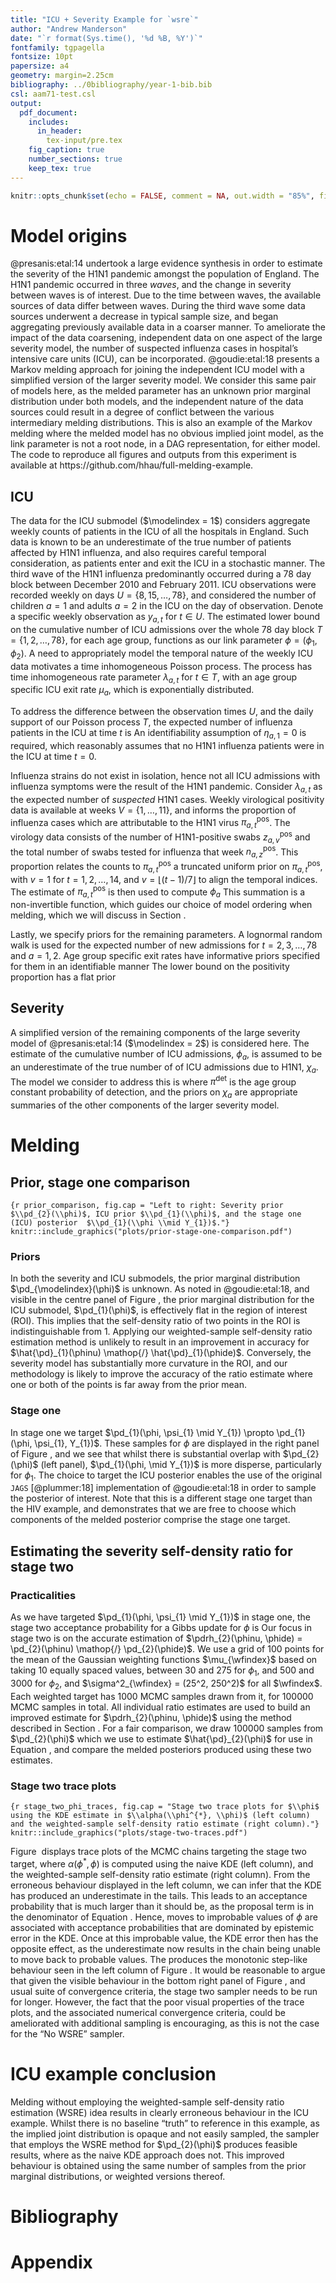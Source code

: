 ```yaml
---
title: "ICU + Severity Example for `wsre`"
author: "Andrew Manderson"
date: "`r format(Sys.time(), '%d %B, %Y')`"
fontfamily: tgpagella
fontsize: 10pt
papersize: a4
geometry: margin=2.25cm
bibliography: ../0bibliography/year-1-bib.bib
csl: aam71-test.csl
output: 
  pdf_document:
    includes:
      in_header:
        tex-input/pre.tex
    fig_caption: true
    number_sections: true
    keep_tex: true
---
```

```r
knitr::opts_chunk$set(echo = FALSE, comment = NA, out.width = "85%", fig.align = "center", auto_pdf = TRUE)
```

# Model origins

@presanis:etal:14 undertook a large evidence synthesis in order to estimate the severity of the H1N1 pandemic amongst the population of England.
The H1N1 pandemic occurred in three _waves_, and the change in severity between waves is of interest.
Due to the time between waves, the available sources of data differ between waves.
During the third wave some data sources underwent a decrease in typical sample size, and began aggregating previously available data in a coarser manner.
To ameliorate the impact of the data coarsening, independent data on one aspect of the large severity model, the number of suspected influenza cases in hospital's intensive care units (ICU), can be incorporated.
@goudie:etal:18 presents a Markov melding approach for joining the independent ICU model with a simplified version of the larger severity model.
We consider this same pair of models here, as the melded parameter has an unknown prior marginal distribution under both models, and the independent nature of the data sources could result in a degree of conflict between the various intermediary melding distributions.
This is also an example of the Markov melding where the melded model has no obvious implied joint model, as the link parameter is not a root node, in a DAG representation, for either model.
The code to reproduce all figures and outputs from this experiment is available at https://github.com/hhau/full-melding-example.

## ICU

The data for the ICU submodel ($\modelindex = 1$) considers aggregate weekly counts of patients in the ICU of all the hospitals in England.
Such data is known to be an underestimate of the true number of patients affected by H1N1 influenza, and also requires careful temporal consideration, as patients enter and exit the ICU in a stochastic manner.
The third wave of the H1N1 influenza predominantly occurred during a 78 day block between December 2010 and February 2011.
ICU observations were recorded weekly on days $U = \{8, 15, \ldots, 78\}$, and considered the number of children $a = 1$ and adults $a = 2$ in the ICU on the day of observation.
Denote a specific weekly observation as $y_{a, t}$ for $t \in U$.
The estimated lower bound on the cumulative number of ICU admissions over the whole 78 day block $T = \{1, 2, \ldots, 78\}$, for each age group, functions as our link parameter $\phi = (\phi_{1}, \phi_2)$.
A need to appropriately model the temporal nature of the weekly ICU data motivates a time inhomogeneous Poisson process.
The process has time inhomogeneous rate parameter $\lambda_{a, t}$ for $t \in T$, with an age group specific ICU exit rate $\mu_{a}$, which is exponentially distributed.

To address the difference between the observation times $U$, and the daily support of our Poisson process $T$, the expected number of influenza patients in the ICU at time $t$ is
\input{tex-input/icu-model/0010-thinned-poisson-process.tex}
An identifiability assumption of $\eta_{a, 1} = 0$ is required, which reasonably assumes that no H1N1 influenza patients were in the ICU at time $t = 0$.

Influenza strains do not exist in isolation, hence not all ICU admissions with influenza symptoms were the result of the H1N1 pandemic.
Consider $\lambda_{a, t}$ as the expected number of _suspected_ H1N1 cases.
Weekly virological positivity data is available at weeks $V = \{1, \ldots, 11\}$, and informs the proportion of influenza cases which are attributable to the H1N1 virus $\pi_{a, t}^{\text{pos}}$.
The virology data consists of the number of H1N1-positive swabs $z_{a, v}^{\text{pos}}$ and the total number of swabs tested for influenza that week $n_{a, z}^{\text{pos}}$.
This proportion relates the counts to $\pi_{a, t}^{\text{pos}}$ a truncated uniform prior on $\pi_{a, t}^{\text{pos}}$,
\input{tex-input/icu-model/0020-pipos-unif-model.tex}
with $v = 1$ for $t = 1, 2, \ldots, 14$, and $v = \lfloor(t - 1) \mathop{/} 7 \rfloor$ to align the temporal indices.
The estimate of $\pi_{a, t}^{\text{pos}}$ is then used to compute $\phi_{a}$
\input{tex-input/icu-model/0021-phi-icu-calc.tex}
This summation is a non-invertible function, which guides our choice of model ordering when melding, which we will discuss in Section&nbsp;\ref{discussion}. 

Lastly, we specify priors for the remaining parameters. 
A lognormal random walk is used for the expected number of new admissions 
\input{tex-input/icu-model/0030-prior-set-one.tex}
for $t = 2, 3, \ldots, 78$ and $a = {1, 2}$.
Age group specific exit rates have informative priors specified for them in an identifiable manner 
\input{tex-input/icu-model/0040-prior-set-two.tex}
The lower bound on the positivity proportion has a flat prior
\input{tex-input/icu-model/0041-prior-positivity-proportion.tex}

## Severity

A simplified version of the remaining components of the large severity model of @presanis:etal:14 ($\modelindex = 2$) is considered here.
The estimate of the cumulative number of ICU admissions, $\phi_{a}$, is assumed to be an underestimate of the true number of of ICU admissions due to H1N1, $\chi_{a}$.
The model we consider to address this is 
\input{tex-input/icu-model/0050-sev-submodel.tex}
where $\pi^{\text{det}}$ is the age group constant probability of detection, and the priors on $\chi_{a}$ are appropriate summaries of the other components of the larger severity model.

# Melding

## Prior, stage one comparison

```{r prior_comparison, fig.cap = "Left to right: Severity prior $\\pd_{2}(\\phi)$, ICU prior $\\pd_{1}(\\phi)$, and the stage one (ICU) posterior  $\\pd_{1}(\\phi \\mid Y_{1})$."}
knitr::include_graphics("plots/prior-stage-one-comparison.pdf")
```

### Priors

In both the severity and ICU submodels, the prior marginal distribution $\pd_{\modelindex}(\phi)$ is unknown.
As noted in @goudie:etal:18, and visible in the centre panel of Figure&nbsp;\ref{fig:prior_comparison}, the prior marginal distribution for the ICU submodel, $\pd_{1}(\phi)$, is effectively flat in the region of interest (ROI).
This implies that the self-density ratio of two points in the ROI is indistinguishable from 1.
Applying our weighted-sample self-density ratio estimation method is unlikely to result in an improvement in accuracy for $\hat{\pd}_{1}(\phinu) \mathop{/} \hat{\pd}_{1}(\phide)$.
Conversely, the severity model has substantially more curvature in the ROI, and our methodology is likely to improve the accuracy of the ratio estimate where one or both of the points is far away from the prior mean.

### Stage one

In stage one we target $\pd_{1}(\phi, \psi_{1} \mid Y_{1}) \propto \pd_{1}(\phi, \psi_{1}, Y_{1})$.
These samples for $\phi$ are displayed in the right panel of Figure&nbsp;\ref{fig:prior_comparison}, and we see that whilst there is substantial overlap with $\pd_{2}(\phi)$ (left panel), $\pd_{1}(\phi, \mid Y_{1})$ is more disperse, particularly for $\phi_{1}$.
The choice to target the ICU posterior enables the use of the original `JAGS` [@plummer:18] implementation of @goudie:etal:18 in order to sample the posterior of interest.
Note that this is a different stage one target than the HIV example, and demonstrates that we are free to choose which components of the melded posterior comprise the stage one target.
<!-- We are also opting to sample the ICU posterior first, as the link function in Equation&nbsp;\ref{eqn:phi-icu-calc} is non-invertible, and appropriately extending it to an invertible function is challenging.
 -->

## Estimating the severity self-density ratio for stage two

### Practicalities

As we have targeted $\pd_{1}(\phi, \psi_{1} \mid Y_{1})$ in stage one, the stage two acceptance probability for a Gibbs update for $\phi$ is
\input{tex-input/icu-model/0060-icu-stage-two-acceptance-probability.tex}
Our focus in stage two is on the accurate estimation of $\pdrh_{2}(\phinu, \phide) = \pd_{2}(\phinu) \mathop{/} \pd_{2}(\phide)$.
We use a grid of 100 points for the mean of the Gaussian weighting functions $\mu_{\wfindex}$ based on taking 10 equally spaced values, between 30 and 275 for $\phi_{1}$, and 500 and 3000 for $\phi_{2}$, and $\sigma^2_{\wfindex} = (25^2, 250^2)$ for all $\wfindex$.
Each weighted target has 1000 MCMC samples drawn from it, for 100000 MCMC samples in total. 
All individual ratio estimates are used to build an improved estimate for $\pdrh_{2}(\phinu, \phide)$ using the method described in Section&nbsp;\ref{sec:multiple-weighting-functions}.
For a fair comparison, we draw 100000 samples from $\pd_{2}(\phi)$ which we use to estimate $\hat{\pd}_{2}(\phi)$ for use in Equation&nbsp;\eqref{eqn:icu-stage-two-acceptance-probability}, and compare the melded posteriors produced using these two estimates.

### Stage two trace plots

```{r stage_two_phi_traces, fig.cap = "Stage two trace plots for $\\phi$ using the KDE estimate in $\\alpha(\\phi^{*}, \\phi)$ (left column) and the weighted-sample self-density ratio estimate (right column)."}
knitr::include_graphics("plots/stage-two-traces.pdf")
```

Figure&nbsp;\ref{fig:stage_two_phi_traces} displays trace plots of the MCMC chains targeting the stage two target, where $\alpha(\phi^{*}, \phi)$ is computed using the naive KDE (left column), and the weighted-sample self-density ratio estimate (right column).
From the erroneous behaviour displayed in the left column, we can infer that the KDE has produced an underestimate in the tails.
This leads to an acceptance probability that is much larger than it should be, as the proposal term is in the denominator of Equation&nbsp;\eqref{eqn:icu-stage-two-acceptance-probability}.
Hence, moves to improbable values of $\phi$ are associated with acceptance probabilities that are dominated by epistemic error in the KDE.
Once at this improbable value, the KDE error then has the opposite effect, as the underestimate now results in the chain being unable to move back to probable values.
The produces the monotonic step-like behaviour seen in the left column of Figure&nbsp;\ref{fig:stage_two_phi_traces}.
It would be reasonable to argue that given the visible behaviour in the bottom right panel of Figure&nbsp;\ref{fig:stage_two_phi_traces}, and usual suite of convergence criteria, the stage two sampler needs to be run for longer.
However, the fact that the poor visual properties of the trace plots, and the associated numerical convergence criteria, could be ameliorated with additional sampling is encouraging, as this is not the case for the "No WSRE" sampler.

# ICU example conclusion

Melding without employing the weighted-sample self-density ratio estimation (WSRE) idea results in clearly erroneous behaviour in the ICU example.
Whilst there is no baseline "truth" to reference in this example, as the implied joint distribution is opaque and not easily sampled, the sampler that employs the WSRE method for $\pd_{2}(\phi)$ produces feasible results, where as the naive KDE approach does not.
This improved behaviour is obtained using the same number of samples from the prior marginal distributions, or weighted versions thereof.

<!-- -------------------- END OF MAIN BODY OF DOCUMENT -------------------- -->
\newpage

<!-- The {-} tag here suppresses the section numbering. -->
# Bibliography {-}

<!-- This makes pandoc-citeproc put the references before the end of document. -->
<div id="refs"></div>

\newpage

<!-- Now switch to alphabetical numbering for the appendix, and reset the counter. -->
\renewcommand{\thesection}{\Alph{section}}
\setcounter{section}{0}

# Appendix 